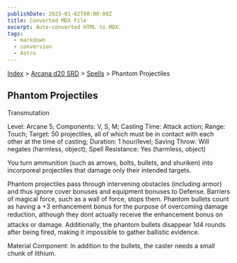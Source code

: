 ```yaml
---
publishDate: 2023-01-02T00:00:00Z
title: Converted MDX File
excerpt: Auto-converted HTML to MDX.
tags:
  - markdown
  - conversion
  - Astro
---
```






[Index](-index) > [Arcana d20 SRD](arcana-d20-srd-index) > [Spells](arcana-d20-srd-spells-index) > Phantom Projectiles




## Phantom Projectiles


Transmutation


Level: Arcane 5; Components: V, S, M; Casting Time: Attack action; Range: Touch; Target: 50 projectiles, all of which must be in contact with each other at the time of casting; Duration: 1 hour/level; Saving Throw: Will negates (harmless, object); Spell Resistance: Yes (harmless, object)


You turn ammunition (such as arrows, bolts, bullets, and shuriken) into incorporeal projectiles that damage only their intended targets.


Phantom projectiles pass through intervening obstacles (including armor) and thus ignore cover bonuses and equipment bonuses to Defense. Barriers of magical force, such as a wall of force, stops them. Phantom bullets count as having a +3 enhancement bonus for the purpose of overcoming damage reduction, although they dont actually receive the enhancement bonus on attacks or damage. Additionally, the phantom bullets disappear 1d4 rounds after being fired, making it impossible to gather ballistic evidence.


Material Component: In addition to the bullets, the caster needs a small chunk of lithium.



